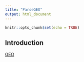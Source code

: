 ```yaml
---
title: "ParseGEO"
output: html_document
---
```


```r
knitr::opts_chunk$set(echo = TRUE)
```

## Introduction
[GEO](https://www.ncbi.nlm.nih.gov/) 
